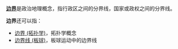 '''[[边界|边界]]'''是政治地理概念，指行政区之间的分界线，国家或政权之间的分界线。

'''边界'''还可以指：
* [[边界_(拓扑学)|边界 (拓扑学)]]，拓扑学概念
* [[边界线_(板球)|边界线 (板球)]]，板球运动中的边界线

{{Disambiguation|Cat=二字消歧义}}